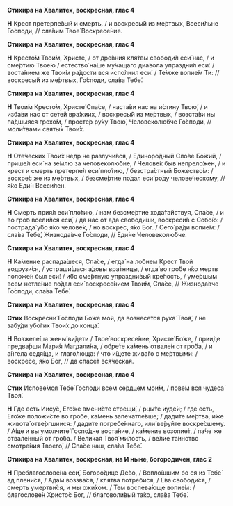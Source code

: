 **Стихира на Хвалитех, воскресная, глас 4**

**Н** Крест претерпе́вый и смерть, / и воскресы́й из ме́ртвых, Всеси́льне Го́споди, // сла́вим Твое́ Воскресе́ние.

**Стихира на Хвалитех, воскресная, глас 4**

**Н** Кресто́м Твои́м, Христе́, / от дре́вния кля́твы свободи́л еси́ нас, / и сме́ртию Твое́ю / естество́ на́ше му́чащаго диа́вола упраздни́л еси́: / воста́нием же Твои́м ра́дости вся испо́лнил еси́. / Те́мже вопие́м Ти: // воскресы́й из ме́ртвых, Го́споди, сла́ва Тебе́.

**Стихира на Хвалитех, воскресная, глас 4**

**Н** Твои́м Кресто́м, Христе́ Спа́се, / наста́ви нас на и́стину Твою́, / и изба́ви нас от се́тей вра́жиих, / воскресы́й из ме́ртвых, / возста́ви ны па́дшыяся грехо́м, / просте́р ру́ку Твою́, Человеколю́бче Го́споди, // моли́твами святы́х Твои́х.

**Стихира на Хвалитех, воскресная, глас 4**

**Н** Оте́ческих Твои́х недр не разлучи́вся, / Единоро́дный Сло́ве Бо́жий, / прише́л еси́ на зе́млю за человеколю́бие, / Челове́к быв непрело́жен, / и крест и смерть претерпе́л еси́ пло́тию, / безстра́стный Божество́м: / воскре́с же из ме́ртвых, / безсме́ртие по́дал еси́ ро́ду челове́ческому, // я́ко Еди́н Всеси́лен.

**Стихира на Хвалитех, воскресная, глас 4**

**Н** Смерть прия́л еси́ пло́тию, / нам безсме́ртие хода́тайствуя, Спа́се, / и во гроб всели́лся еси́, / да нас от а́да свободи́ши, воскреси́в с Собо́ю: / пострада́ у́бо я́ко челове́к, / но воскре́с, я́ко Бог. / Сего́ ра́ди вопие́м: / сла́ва Тебе́, Жизнода́вче Го́споди, // Еди́не Человеколю́бче.

**Стихира на Хвалитех, воскресная, глас 4**

**Н** Ка́мение распада́шеся, Спа́се, / егда́ на ло́бнем Крест Твой водрузи́ся, / устраши́шася а́довы вра́тницы, / егда́ во гро́бе я́ко мертв положе́н был еси́: / и́бо сме́ртную упраздни́вый кре́пость, / уме́ршым всем нетле́ние по́дал еси́ воскресе́нием Твои́м, Спа́се, // Жизнода́вче Го́споди, сла́ва Тебе́.

**Стихира на Хвалитех, воскресная, глас 4**

**Стих** Воскресни́ Го́споди Бо́же мой, да вознесе́тся рука́ Твоя́, / не забу́ди убо́гих Твои́х до конца́.

**Н** Возжеле́ша жены́ ви́дети / Твое́ воскресе́ние, Христе́ Бо́же, / прии́де предва́рши Мари́я Магдали́на, / обре́те ка́мень отвале́н от гро́ба, / и а́нгела седя́ща, и глаго́люща: / что и́щете жива́го с ме́ртвыми: / воскре́се, я́ко Бог, // да спасе́т вся́ческая.

**Стихира на Хвалитех, воскресная, глас 4**

**Стих** Испове́мся Тебе́ Го́споди всем се́рдцем мои́м, / пове́м вся чудеса́ Твоя́.

**Н** Где есть Иису́с, Его́же вмени́сте стрещи́, / рцы́те иуде́и; / где есть, Его́же положи́сте во гро́бе, ка́мень запечатле́вше; / дади́те ме́ртва, и́же живота́ отве́ргшиися: / дади́те погребе́ннаго, или́ ве́руйте воскре́сшему. / А́ще и вы умолчите́ Госпо́дне воста́ние, / ка́мение возопие́т, / па́че же отвале́нный от гро́ба. / Вели́кая Твоя́ ми́лость, / ве́лие та́инство смотре́ния Твоего́, // Спа́се наш, сла́ва Тебе́.

**Стихира на Хвалитех, воскресная, на И ныне, богородичен, глас 2**

**Н** Преблагослове́на еси́, Богоро́дице Де́во, / Вопло́щшим бо ся из Тебе́ ад плени́ся, / Ада́м воззва́ся, / кля́тва потреби́ся, / Е́ва свободи́ся, / смерть умертви́ся, и мы ожи́хом. / Тем воспева́юще вопие́м: / благослове́н Христо́с Бог, // благоволи́вый та́ко, сла́ва Тебе́.
